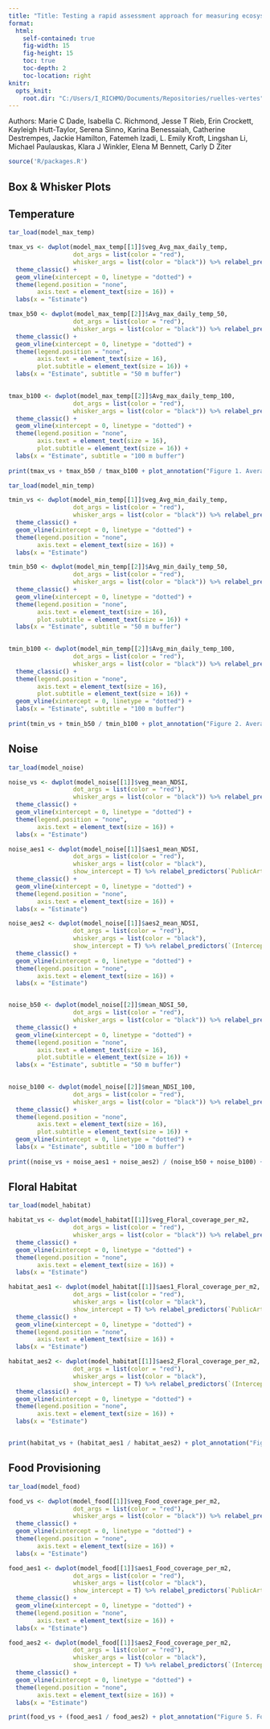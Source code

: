 ```yaml
---
title: "Title: Testing a rapid assessment approach for measuring ecosystem services in urban green alleys"
format: 
  html:
    self-contained: true
    fig-width: 15
    fig-height: 15
    toc: true
    toc-depth: 2
    toc-location: right
knitr:
  opts_knit:
    root.dir: "C:/Users/I_RICHMO/Documents/Repositories/ruelles-vertes"
---
```


Authors: Marie C Dade, Isabella C. Richmond, Jesse T Rieb, Erin Crockett, Kayleigh Hutt-Taylor, Serena Sinno, Karina Benessaiah, Catherine Destrempes, Jackie Hamilton, Fatemeh Izadi, L. Emily Kroft, Lingshan Li, Michael Paulauskas, Klara J Winkler, Elena M Bennett, Carly D Ziter



```r
source('R/packages.R')
```


## Box & Whisker Plots

## Temperature

```r
tar_load(model_max_temp)

tmax_vs <- dwplot(model_max_temp[[1]]$veg_Avg_max_daily_temp,
                  dot_args = list(color = "red"), 
                  whisker_args = list(color = "black")) %>% relabel_predictors(Groundcover_avg = "Ground Cover (%)", Midstorey_avg = "Midstorey Cover (%)", Canopy_avg = "Canopy Cover (%)", Ruelle_length_m = "Ruelle Length (m)", Ruelle_area_m2 = "Ruelle Area (m2)")+
  theme_classic() + 
  geom_vline(xintercept = 0, linetype = "dotted") +
  theme(legend.position = "none", 
        axis.text = element_text(size = 16)) + 
  labs(x = "Estimate") 

tmax_b50 <- dwplot(model_max_temp[[2]]$Avg_max_daily_temp_50,
                  dot_args = list(color = "red"), 
                  whisker_args = list(color = "black")) %>% relabel_predictors(perveggr = "Vegetation Cover (%)", perbuild = "Building Cover (%)", percan = "Canopy Cover (%)", road_area_m2 = "Road Area (m2)")+
  theme_classic() + 
  geom_vline(xintercept = 0, linetype = "dotted") +
  theme(legend.position = "none", 
        axis.text = element_text(size = 16),
        plot.subtitle = element_text(size = 16)) + 
  labs(x = "Estimate", subtitle = "50 m buffer")
  

tmax_b100 <- dwplot(model_max_temp[[2]]$Avg_max_daily_temp_100,
                  dot_args = list(color = "red"), 
                  whisker_args = list(color = "black")) %>% relabel_predictors(perveggr = "Vegetation Cover (%)", perbuild = "Building Cover (%)", percan = "Canopy Cover (%)", road_area_m2 = "Road Area (m2)")+
  theme_classic() + 
  geom_vline(xintercept = 0, linetype = "dotted") +
  theme(legend.position = "none", 
        axis.text = element_text(size = 16),
        plot.subtitle = element_text(size = 16)) + 
  labs(x = "Estimate", subtitle = "100 m buffer")
  
print(tmax_vs + tmax_b50 / tmax_b100 + plot_annotation("Figure 1. Average maximum temperature", theme = theme(plot.title = element_text(size = 20))))
```


```r
tar_load(model_min_temp)

tmin_vs <- dwplot(model_min_temp[[1]]$veg_Avg_min_daily_temp,
                  dot_args = list(color = "red"), 
                  whisker_args = list(color = "black")) %>% relabel_predictors(Groundcover_avg = "Ground Cover (%)", Midstorey_avg = "Midstorey Cover (%)", Canopy_avg = "Canopy Cover (%)", Ruelle_length_m = "Ruelle Length (m)", Ruelle_area_m2 = "Ruelle Area (m2)")+
  theme_classic() + 
  geom_vline(xintercept = 0, linetype = "dotted") +
  theme(legend.position = "none", 
        axis.text = element_text(size = 16)) + 
  labs(x = "Estimate") 

tmin_b50 <- dwplot(model_min_temp[[2]]$Avg_min_daily_temp_50,
                  dot_args = list(color = "red"), 
                  whisker_args = list(color = "black")) %>% relabel_predictors(perveggr = "Vegetation Cover (%)", perbuild = "Building Cover (%)", percan = "Canopy Cover (%)", road_area_m2 = "Road Area (m2)")+
  theme_classic() + 
  geom_vline(xintercept = 0, linetype = "dotted") +
  theme(legend.position = "none", 
        axis.text = element_text(size = 16),
        plot.subtitle = element_text(size = 16)) + 
  labs(x = "Estimate", subtitle = "50 m buffer")
  

tmin_b100 <- dwplot(model_min_temp[[2]]$Avg_min_daily_temp_100,
                  dot_args = list(color = "red"), 
                  whisker_args = list(color = "black")) %>% relabel_predictors(perveggr = "Vegetation Cover (%)", perbuild = "Building Cover (%)", percan = "Canopy Cover (%)", road_area_m2 = "Road Area (m2)")+
  theme_classic() + 
  theme(legend.position = "none", 
        axis.text = element_text(size = 16),
        plot.subtitle = element_text(size = 16)) + 
  geom_vline(xintercept = 0, linetype = "dotted") + 
  labs(x = "Estimate", subtitle = "100 m buffer")
  
print(tmin_vs + tmin_b50 / tmin_b100 + plot_annotation("Figure 2. Average minimum temperature", theme = theme(plot.title = element_text(size = 20))))
```


## Noise

```r
tar_load(model_noise)

noise_vs <- dwplot(model_noise[[1]]$veg_mean_NDSI,
                  dot_args = list(color = "red"), 
                  whisker_args = list(color = "black")) %>% relabel_predictors(Groundcover_avg = "Ground Cover (%)", Midstorey_avg = "Midstorey Cover (%)", Canopy_avg = "Canopy Cover (%)", Ruelle_length_m = "Ruelle Length (m)", Ruelle_area_m2 = "Ruelle Area (m2)")+
  theme_classic() + 
  geom_vline(xintercept = 0, linetype = "dotted") +
  theme(legend.position = "none", 
        axis.text = element_text(size = 16)) + 
  labs(x = "Estimate") 

noise_aes1 <- dwplot(model_noise[[1]]$aes1_mean_NDSI,
                  dot_args = list(color = "red"), 
                  whisker_args = list(color = "black"),
                  show_intercept = T) %>% relabel_predictors(`PublicArtYes common` = "Public Art: Common", `PublicArtYes rare` = "Public Art: Rare", `PlayEquipmentYes common` = "Play Equipment: Common", `PlayEquipmentYes rare` = "Play Equipment: Rare", `StructureConditionYes common` = "StructureCondition: Common", `StructureConditionYes rare` = "Maintained Structures: Rare")+
  theme_classic() + 
  geom_vline(xintercept = 0, linetype = "dotted") +
  theme(legend.position = "none", 
        axis.text = element_text(size = 16)) + 
  labs(x = "Estimate") 

noise_aes2 <- dwplot(model_noise[[1]]$aes2_mean_NDSI,
                  dot_args = list(color = "red"), 
                  whisker_args = list(color = "black"),
                  show_intercept = T) %>% relabel_predictors(`(Intercept)` = "Intercept - Absent", `WildlifeSupportYes rare` = "Wildlife Support: Rare", `MaintainedGardensYes common` = "Maintained Gardens: Common", `MaintainedGardensYes rare` = "Maintained Gardens: Rare")+
  theme_classic() + 
  geom_vline(xintercept = 0, linetype = "dotted") +
  theme(legend.position = "none", 
        axis.text = element_text(size = 16)) + 
  labs(x = "Estimate") 


noise_b50 <- dwplot(model_noise[[2]]$mean_NDSI_50,
                  dot_args = list(color = "red"), 
                  whisker_args = list(color = "black")) %>% relabel_predictors(perveggr = "Vegetation Cover (%)", perbuild = "Building Cover (%)", percan = "Canopy Cover (%)", road_area_m2 = "Road Area (m2)")+
  theme_classic() + 
  geom_vline(xintercept = 0, linetype = "dotted") +
  theme(legend.position = "none", 
        axis.text = element_text(size = 16),
        plot.subtitle = element_text(size = 16)) + 
  labs(x = "Estimate", subtitle = "50 m buffer")
  

noise_b100 <- dwplot(model_noise[[2]]$mean_NDSI_100,
                  dot_args = list(color = "red"), 
                  whisker_args = list(color = "black")) %>% relabel_predictors(perveggr = "Vegetation Cover (%)", perbuild = "Building Cover (%)", percan = "Canopy Cover (%)", road_area_m2 = "Road Area (m2)")+
  theme_classic() + 
  theme(legend.position = "none", 
        axis.text = element_text(size = 16),
        plot.subtitle = element_text(size = 16)) + 
  geom_vline(xintercept = 0, linetype = "dotted") + 
  labs(x = "Estimate", subtitle = "100 m buffer")
  
print((noise_vs + noise_aes1 + noise_aes2) / (noise_b50 + noise_b100) + plot_annotation("Figure 3. Average noise", theme = theme(plot.title = element_text(size = 20))))
```


## Floral Habitat 

```r
tar_load(model_habitat)

habitat_vs <- dwplot(model_habitat[[1]]$veg_Floral_coverage_per_m2,
                  dot_args = list(color = "red"), 
                  whisker_args = list(color = "black")) %>% relabel_predictors(Groundcover_avg = "Ground Cover (%)", Midstorey_avg = "Midstorey Cover (%)", Canopy_avg = "Canopy Cover (%)", Ruelle_length_m = "Ruelle Length (m)", Ruelle_area_m2 = "Ruelle Area (m2)")+
  theme_classic() + 
  geom_vline(xintercept = 0, linetype = "dotted") +
  theme(legend.position = "none", 
        axis.text = element_text(size = 16)) + 
  labs(x = "Estimate")

habitat_aes1 <- dwplot(model_habitat[[1]]$aes1_Floral_coverage_per_m2,
                  dot_args = list(color = "red"), 
                  whisker_args = list(color = "black"),
                  show_intercept = T) %>% relabel_predictors(`PublicArtYes common` = "Public Art: Common", `PublicArtYes rare` = "Public Art: Rare", `PlayEquipmentYes common` = "Play Equipment: Common", `PlayEquipmentYes rare` = "Play Equipment: Rare", `StructureConditionYes common` = "StructureCondition: Common", `StructureConditionYes rare` = "Maintained Structures: Rare")+
  theme_classic() + 
  geom_vline(xintercept = 0, linetype = "dotted") +
  theme(legend.position = "none", 
        axis.text = element_text(size = 16)) + 
  labs(x = "Estimate") 

habitat_aes2 <- dwplot(model_habitat[[1]]$aes2_Floral_coverage_per_m2,
                  dot_args = list(color = "red"), 
                  whisker_args = list(color = "black"),
                  show_intercept = T) %>% relabel_predictors(`(Intercept)` = "Intercept - Absent", `WildlifeSupportYes rare` = "Wildlife Support: Rare", `MaintainedGardensYes common` = "Maintained Gardens: Common", `MaintainedGardensYes rare` = "Maintained Gardens: Rare")+
  theme_classic() + 
  geom_vline(xintercept = 0, linetype = "dotted") +
  theme(legend.position = "none", 
        axis.text = element_text(size = 16)) + 
  labs(x = "Estimate") 


print(habitat_vs + (habitat_aes1 / habitat_aes2) + plot_annotation("Figure 4. Floral Habitat", theme = theme(plot.title = element_text(size = 20))))
```


## Food Provisioning 
```r
tar_load(model_food)

food_vs <- dwplot(model_food[[1]]$veg_Food_coverage_per_m2,
                  dot_args = list(color = "red"), 
                  whisker_args = list(color = "black")) %>% relabel_predictors(Groundcover_avg = "Ground Cover (%)", Midstorey_avg = "Midstorey Cover (%)", Canopy_avg = "Canopy Cover (%)", Ruelle_length_m = "Ruelle Length (m)", Ruelle_area_m2 = "Ruelle Area (m2)")+
  theme_classic() + 
  geom_vline(xintercept = 0, linetype = "dotted") +
  theme(legend.position = "none", 
        axis.text = element_text(size = 16)) + 
  labs(x = "Estimate")

food_aes1 <- dwplot(model_food[[1]]$aes1_Food_coverage_per_m2,
                  dot_args = list(color = "red"), 
                  whisker_args = list(color = "black"),
                  show_intercept = T) %>% relabel_predictors(`PublicArtYes common` = "Public Art: Common", `PublicArtYes rare` = "Public Art: Rare", `PlayEquipmentYes common` = "Play Equipment: Common", `PlayEquipmentYes rare` = "Play Equipment: Rare", `StructureConditionYes common` = "StructureCondition: Common", `StructureConditionYes rare` = "Maintained Structures: Rare")+
  theme_classic() + 
  geom_vline(xintercept = 0, linetype = "dotted") +
  theme(legend.position = "none", 
        axis.text = element_text(size = 16)) + 
  labs(x = "Estimate") 

food_aes2 <- dwplot(model_food[[1]]$aes2_Food_coverage_per_m2,
                  dot_args = list(color = "red"), 
                  whisker_args = list(color = "black"),
                  show_intercept = T) %>% relabel_predictors(`(Intercept)` = "Intercept - Absent", `WildlifeSupportYes rare` = "Wildlife Support: Rare", `MaintainedGardensYes common` = "Maintained Gardens: Common", `MaintainedGardensYes rare` = "Maintained Gardens: Rare")+
  theme_classic() + 
  geom_vline(xintercept = 0, linetype = "dotted") +
  theme(legend.position = "none", 
        axis.text = element_text(size = 16)) + 
  labs(x = "Estimate") 

print(food_vs + (food_aes1 / food_aes2) + plot_annotation("Figure 5. Food provision", theme = theme(plot.title = element_text(size = 20))))
```
